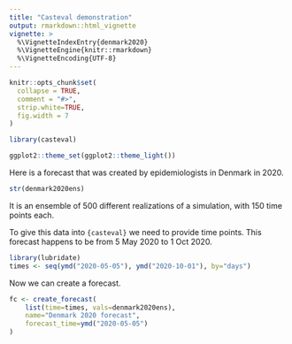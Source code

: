 ```yaml
---
title: "Casteval demonstration"
output: rmarkdown::html_vignette
vignette: >
  %\VignetteIndexEntry{denmark2020}
  %\VignetteEngine{knitr::rmarkdown}
  %\VignetteEncoding{UTF-8}
---
```


```r
knitr::opts_chunk$set(
  collapse = TRUE,
  comment = "#>",
  strip.white=TRUE,
  fig.width = 7
)

library(casteval)

ggplot2::theme_set(ggplot2::theme_light())
```

Here is a forecast that was created by epidemiologists in Denmark in 2020.

```r
str(denmark2020ens)
```

It is an ensemble of 500 different realizations of a simulation, with 150 time points each.

To give this data into `{casteval}` we need to provide time points.
This forecast happens to be from 5 May 2020 to 1 Oct 2020.

```r
library(lubridate)
times <- seq(ymd("2020-05-05"), ymd("2020-10-01"), by="days")
```

Now we can create a forecast.

```r
fc <- create_forecast(
    list(time=times, vals=denmark2020ens),
    name="Denmark 2020 forecast",
    forecast_time=ymd("2020-05-05")
)
```